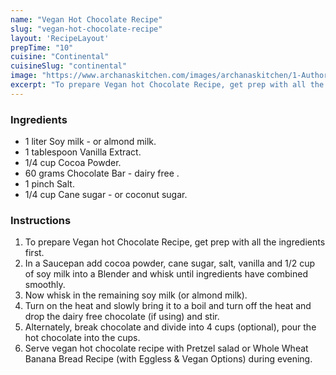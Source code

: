 ---
name: "Vegan Hot Chocolate Recipe"
slug: "vegan-hot-chocolate-recipe"
layout: 'RecipeLayout'
prepTime: "10"
cuisine: "Continental"
cuisineSlug: "continental"
image: "https://www.archanaskitchen.com/images/archanaskitchen/1-Author/Gauravi_Vinay/Vegan_hot_Chocolate.jpg"
excerpt: "To prepare Vegan hot Chocolate Recipe, get prep with all the ingredients first"
---

### Ingredients

- 1 liter Soy milk - or almond milk.
- 1 tablespoon Vanilla Extract.
- 1/4 cup Cocoa Powder.
- 60 grams Chocolate Bar - dairy free .
- 1 pinch Salt.
- 1/4 cup Cane sugar - or coconut sugar.

### Instructions

1. To prepare Vegan hot Chocolate Recipe, get prep with all the ingredients first.
1. In a Saucepan add cocoa powder, cane sugar, salt, vanilla and 1/2 cup of soy milk into a Blender and whisk until ingredients have combined smoothly.
1. Now whisk in the remaining soy milk (or almond milk).
1. Turn on the heat and slowly bring it to a boil and turn off the heat and drop the dairy free chocolate (if using) and stir.
1. Alternately, break chocolate and divide into 4 cups (optional), pour the hot chocolate into the cups.
1. Serve vegan hot chocolate recipe with Pretzel salad or Whole Wheat Banana Bread Recipe (with Eggless & Vegan Options) during evening.
